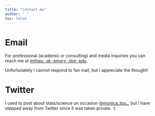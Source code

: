 ```yaml
---
title: "Contact me"
author: " "
toc: false
---
```


# Email

For professional (academic or consulting) and media inquiries you can reach me at [mthieu -at- emory -dot- edu](mailto:mthieu@emory.edu).

Unfortunately I cannot respond to fan mail, but I appreciate the thought!

# Twitter

I used to post about stats/science on occasion @[monica_too_](https://twitter.com/monica_too_), but I have stepped away from Twitter since it was taken private. :(
